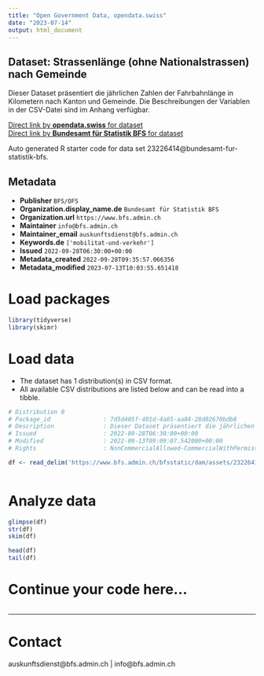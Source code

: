 ```yaml
---
title: "Open Government Data, opendata.swiss"
date: "2023-07-14"
output: html_document
---
```


## Dataset: Strassenlänge (ohne Nationalstrassen) nach Gemeinde

Dieser Dataset präsentiert die jährlichen Zahlen der Fahrbahnlänge in Kilometern nach Kanton und Gemeinde. Die Beschreibungen der Variablen in der CSV-Datei sind im Anhang verfügbar.

[Direct link by **opendata.swiss** for dataset](https://opendata.swiss/de/dataset/strassenlange-ohne-nationalstrassen-nach-gemeinde2)<br>
[Direct link by **Bundesamt für Statistik BFS** for dataset](https://www.bfs.admin.ch/asset/de/ts-x-11.03.01.07)

Auto generated R starter code for data set 23226414@bundesamt-fur-statistik-bfs.

## Metadata

- **Publisher** `BFS/OFS`
- **Organization.display_name.de** `Bundesamt für Statistik BFS`
- **Organization.url** `https://www.bfs.admin.ch`
- **Maintainer** `info@bfs.admin.ch`
- **Maintainer_email** `auskunftsdienst@bfs.admin.ch`
- **Keywords.de** `['mobilitat-und-verkehr']`
- **Issued** `2022-09-28T06:30:00+00:00`
- **Metadata_created** `2022-09-28T09:35:57.066356`
- **Metadata_modified** `2023-07-13T10:03:55.651418`


# Load packages

```r

library(tidyverse)
library(skimr)

```

# Load data

-   The dataset has 1 distribution(s) in CSV format.
-   All available CSV distributions are listed below and can be read into a tibble.

```r

# Distribution 0
# Package_id               : 7d5d405f-401d-4a65-aa84-28d02670bdb8
# Description              : Dieser Dataset präsentiert die jährlichen Zahlen der Fahrbahnlänge in Kilometern nach Kanton und Gemeinde. Die Beschreibungen der Variablen in der CSV-Datei sind im Anhang verfügbar.
# Issued                   : 2022-09-28T06:30:00+00:00
# Modified                 : 2022-09-13T09:09:07.542000+00:00
# Rights                   : NonCommercialAllowed-CommercialWithPermission-ReferenceRequired

df <- read_delim('https://www.bfs.admin.ch/bfsstatic/dam/assets/23226415/master')



```

# Analyze data

```r

glimpse(df)
str(df)
skim(df)

head(df)
tail(df)

```

# Continue your code here...

```r

```

------------------------------------------------------------------------

# Contact

auskunftsdienst@bfs.admin.ch | info@bfs.admin.ch
